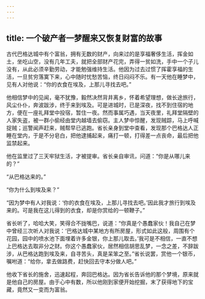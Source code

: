 ```yaml
---
---
---
```

title: 一个破产者一梦醒来又恢复财富的故事
---




古代巴格达城中有个富翁，拥有无数的财产，向来过的是享福奢侈生活，挥金如土，坐吃山空，没有几年工夫，就把全部财产花完，弄得一贫如洗，手中一个子儿没有，从此必须辛勤劳动，才能勉强维持生活。他因为过去过惯了挥霍享福的生活，一旦贫穷落寞下来，心中随时忧愁苦恼，终日闷闷不乐。有一天他在睡梦中，见有人对他说：“你的衣食在埃及，上那儿寻找去吧。”

他相信梦中的见闻，毫不犹豫，毅然决然背井离乡，怀着希望理想，做长途旅行，风尘仆仆，奔波跋涉，终于来到埃及。可是进城时，已是深夜，找不到住宿的地方，便在一座礼拜堂中投宿，暂住一夜。然而事属巧遇，当天夜里，礼拜堂隔壁的人家失盗，被一群小偷经由堂内越墙去偷窃。主人梦中惊醒，发现贼踪，马上呼喊捉贼；巡警闻声赶来，贼帮早已逃跑。省长亲身到堂中查看，发现那个巴格达人正睡在堂内，于是不分皂白，把他逮捕起来，痛打一顿，打得差一点丧命，最后把他监禁起来。

他在监里过了三天牢狱生活，才被提审。省长亲自审讯，问道：“你是从哪儿来的？”

“从巴格达来的。”

“你为什么到埃及来？”

“因为梦中有人对我说：‘你的衣食在埃及，上那儿寻找去吧。’因此我才旅行到埃及来的。可是我在这儿得到的衣食，却是你赏给的一顿鞭子。”

省长听了，哈哈大笑，笑得合不拢嘴巴，说道：“你真是个愚蠢家伙！我自己在梦中曾经三次听人对我说：‘巴格达城中某地方有所房屋，形式如此这般，周围有个花园，园中的喷水池下面埋着许多金银，你上那儿取去。’我可是不相信，一直不想上巴格达去取非分之财。你这个愚蠢家伙，居然相信胡思乱梦，一念之差，不辞跋涉，从巴格达跑到埃及来，自寻苦头，真是呆笨之至。”省长说罢，赏他一个银币，嘱咐道：“给你，拿去做路费，赶快回去守本分做人吧。”

他收下省长的施舍，迅速起程，奔回巴格达。因为省长告诉他的那个梦境，原来就是他自己的房屋。由于心中有数，所以他刚到家便开始挖掘，末了获得地下的宝藏，竟然又一变而为富翁。